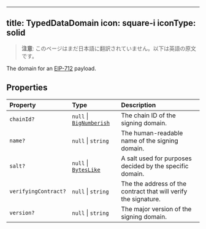 <!-- AUTO-GENERATED-CONTENT:START (ENGLISH-COPY) -->
---
title: TypedDataDomain
icon: square-i
iconType: solid
---

> **注意**: このページはまだ日本語に翻訳されていません。以下は英語の原文です。

The domain for an [EIP-712](https://eips.ethereum.org/EIPS/eip-712) payload.

## Properties

| Property | Type | Description |
| :------ | :------ | :------ |
| `chainId?` | `null` \| [`BigNumberish`](/jp/sdk/content/type-aliases/BigNumberish) | The chain ID of the signing domain. |
| `name?` | `null` \| `string` | The human-readable name of the signing domain. |
| `salt?` | `null` \| [`BytesLike`](/jp/sdk/content/type-aliases/BytesLike) | A salt used for purposes decided by the specific domain. |
| `verifyingContract?` | `null` \| `string` | The the address of the contract that will verify the signature. |
| `version?` | `null` \| `string` | The major version of the signing domain. |

